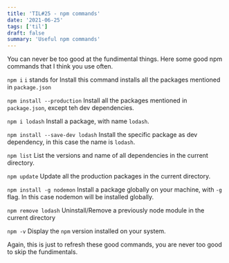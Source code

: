 ```yaml
---
title: 'TIL#25 - npm commands'
date: '2021-06-25'
tags: ['til']
draft: false
summary: 'Useful npm commands'
---
```


You can never be too good at the fundimental things.
Here some good npm commands that I think you use often.

`npm i`
`i` stands for Install
this command installs all the packages mentioned in `package.json`

`npm install --production`
Install all the packages mentioned in `package.json`, except teh dev dependencies.

`npm i lodash`
Install a package, with name `lodash`.

`npm install --save-dev lodash`
Install the specific package as dev dependency, in this case the name is `lodash`.

`npm list`
List the versions and name of all dependencies in the current directory.

`npm update`
Update all the production packages in the current directory.

`npm install -g nodemon`
Install a package globally on your machine, with `-g` flag. In this case nodemon will be installed globally.

`npm remove lodash`
Uninstall/Remove a previously node module in the current directory

`npm -v`
Display the `npm` version installed on your system.

Again, this is just to refresh these good commands, you are never too good to skip the fundimentals.
